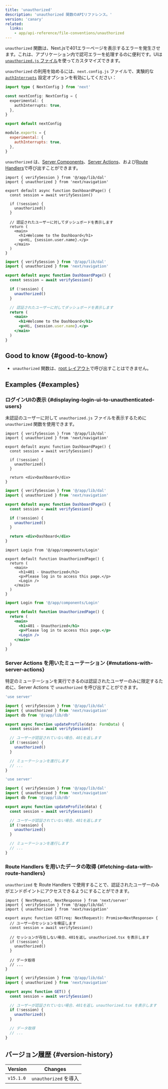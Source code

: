 ```yaml
---
title: 'unauthorized'
description: 'unauthorized 関数のAPIリファレンス。'
version: 'canary'
related:
  links:
    - app/api-reference/file-conventions/unauthorized
---
```


`unauthorized` 関数は、Next.jsで401エラーページを表示するエラーを発生させます。これは、アプリケーション内で認可エラーを処理するのに便利です。UIは[`unauthorized.js` ファイル](/docs/app/api-reference/file-conventions/unauthorized)を使ってカスタマイズできます。

`unauthorized` の利用を始めるには、`next.config.js` ファイルで、実験的な [`authInterrupts`](/docs/app/api-reference/config/next-config-js/authInterrupts) 設定オプションを有効にしてください：

<Tabs>
<TabItem value="ts" label="TypeScript">

```ts title="next.config.ts" switcher
import type { NextConfig } from 'next'

const nextConfig: NextConfig = {
  experimental: {
    authInterrupts: true,
  },
}

export default nextConfig
```

</TabItem>
<TabItem value="js" label="JavaScript">

```js title="next.config.js" switcher
module.exports = {
  experimental: {
    authInterrupts: true,
  },
}
```

</TabItem>
</Tabs>

`unauthorized` は、[Server Components](/docs/app/building-your-application/rendering/server-components)、[Server Actions](/docs/app/building-your-application/data-fetching/server-actions-and-mutations)、および[Route Handlers](/docs/app/building-your-application/routing/route-handlers)で呼び出すことができます。

<Tabs>
<TabItem value="tsx" label="TypeScript">

```tsx title="app/dashboard/page.tsx" switcher
import { verifySession } from '@/app/lib/dal'
import { unauthorized } from 'next/navigation'

export default async function DashboardPage() {
  const session = await verifySession()

  if (!session) {
    unauthorized()
  }

  // 認証されたユーザーに対してダッシュボードを表示します
  return (
    <main>
      <h1>Welcome to the Dashboard</h1>
      <p>Hi, {session.user.name}.</p>
    </main>
  )
}
```

</TabItem>
<TabItem value="jsx" label="JavaScript">

```jsx title="app/dashboard/page.js" switcher
import { verifySession } from '@/app/lib/dal'
import { unauthorized } from 'next/navigation'

export default async function DashboardPage() {
  const session = await verifySession()

  if (!session) {
    unauthorized()
  }

  // 認証されたユーザーに対してダッシュボードを表示します
  return (
    <main>
      <h1>Welcome to the Dashboard</h1>
      <p>Hi, {session.user.name}.</p>
    </main>
  )
}
```

</TabItem>
</Tabs>

## Good to know {#good-to-know}

- `unauthorized` 関数は、[root レイアウト](/docs/app/building-your-application/routing/layouts-and-templates#root-layout-required)で呼び出すことはできません。

## Examples {#examples}

### ログインUIの表示 {#displaying-login-ui-to-unauthenticated-users}

未認証のユーザーに対して `unauthorized.js` ファイルを表示するために `unauthorized` 関数を使用できます。

<Tabs>
<TabItem value="tsx" label="TypeScript">

```tsx title="app/dashboard/page.tsx" switcher
import { verifySession } from '@/app/lib/dal'
import { unauthorized } from 'next/navigation'

export default async function DashboardPage() {
  const session = await verifySession()

  if (!session) {
    unauthorized()
  }

  return <div>Dashboard</div>
}
```

</TabItem>
<TabItem value="jsx" label="JavaScript">

```jsx title="app/dashboard/page.js" switcher
import { verifySession } from '@/app/lib/dal'
import { unauthorized } from 'next/navigation'

export default async function DashboardPage() {
  const session = await verifySession()

  if (!session) {
    unauthorized()
  }

  return <div>Dashboard</div>
}
```

</TabItem>
</Tabs>

<Tabs>
<TabItem value="tsx" label="TypeScript">

```tsx title="app/unauthorized.tsx" switcher
import Login from '@/app/components/Login'

export default function UnauthorizedPage() {
  return (
    <main>
      <h1>401 - Unauthorized</h1>
      <p>Please log in to access this page.</p>
      <Login />
    </main>
  )
}
```

</TabItem>
<TabItem value="jsx" label="JavaScript">

```jsx title="app/unauthorized.js" switcher
import Login from '@/app/components/Login'

export default function UnauthorizedPage() {
  return (
    <main>
      <h1>401 - Unauthorized</h1>
      <p>Please log in to access this page.</p>
      <Login />
    </main>
  )
}
```

</TabItem>
</Tabs>

### Server Actions を用いたミューテーション {#mutations-with-server-actions}

特定のミューテーションを実行できるのは認証されたユーザーのみに限定するために、Server Actions で `unauthorized` を呼び出すことができます。

<Tabs>
<TabItem value="ts" label="TypeScript">

```ts title="app/actions/update-profile.ts" switcher
'use server'

import { verifySession } from '@/app/lib/dal'
import { unauthorized } from 'next/navigation'
import db from '@/app/lib/db'

export async function updateProfile(data: FormData) {
  const session = await verifySession()

  // ユーザーが認証されていない場合、401を返します
  if (!session) {
    unauthorized()
  }

  // ミューテーションを進行します
  // ...
}
```

</TabItem>
<TabItem value="js" label="JavaScript">

```js title="app/actions/update-profile.js" switcher
'use server'

import { verifySession } from '@/app/lib/dal'
import { unauthorized } from 'next/navigation'
import db from '@/app/lib/db'

export async function updateProfile(data) {
  const session = await verifySession()

  // ユーザーが認証されていない場合、401を返します
  if (!session) {
    unauthorized()
  }

  // ミューテーションを進行します
  // ...
}
```

</TabItem>
</Tabs>

### Route Handlers を用いたデータの取得 {#fetching-data-with-route-handlers}

`unauthorized` を Route Handlers で使用することで、認証されたユーザーのみがエンドポイントにアクセスできるようにすることができます。

<Tabs>
<TabItem value="tsx" label="TypeScript">

```tsx title="app/api/profile/route.ts" switcher
import { NextRequest, NextResponse } from 'next/server'
import { verifySession } from '@/app/lib/dal'
import { unauthorized } from 'next/navigation'

export async function GET(req: NextRequest): Promise<NextResponse> {
  // ユーザーのセッションを検証します
  const session = await verifySession()

  // セッションが存在しない場合、401を返し unauthorized.tsx を表示します
  if (!session) {
    unauthorized()
  }

  // データ取得
  // ...
}
```

</TabItem>
<TabItem value="jsx" label="JavaScript">

```jsx title="app/api/profile/route.js" switcher
import { verifySession } from '@/app/lib/dal'
import { unauthorized } from 'next/navigation'

export async function GET() {
  const session = await verifySession()

  // ユーザーが認証されていない場合、401を返し unauthorized.tsx を表示します
  if (!session) {
    unauthorized()
  }

  // データ取得
  // ...
}
```

</TabItem>
</Tabs>

## バージョン履歴 {#version-history}

| Version   | Changes               |
| --------- | --------------------- |
| `v15.1.0` | `unauthorized` を導入 |
